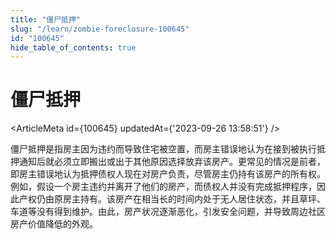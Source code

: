 ```yaml
---
title: "僵尸抵押"
slug: "/learn/zombie-foreclosure-100645"
id: "100645"
hide_table_of_contents: true
---
```



# 僵尸抵押

<ArticleMeta id={100645} updatedAt={'2023-09-26 13:58:51'} />
<div className='border-solid border-b border-t-0 my-4 border-[var(--ifm-color-gray-300)]' />

僵尸抵押是指房主因为违约而导致住宅被空置，而房主错误地认为在接到被执行抵押通知后就必须立即搬出或出于其他原因选择放弃该房产。更常见的情况是前者，即房主错误地认为抵押债权人现在对房产负责，尽管房主仍持有该房产的所有权。例如，假设一个房主违约并离开了他们的房产，而债权人并没有完成抵押程序，因此产权仍由原房主持有。该房产在相当长的时间内处于无人居住状态，并且草坪、车道等没有得到维护。由此，房产状况逐渐恶化，引发安全问题，并导致周边社区房产价值降低的外观。
